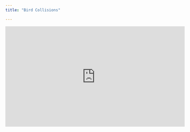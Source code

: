 ```yaml
---
title: "Bird Collisions"

---
```


<iframe width="560" height="315" src="https://www.youtube.com/embed/zjWm__nFLXI" title="YouTube video player" frameborder="0" allow="accelerometer; autoplay; clipboard-write; encrypted-media; gyroscope; picture-in-picture" allowfullscreen></iframe>
